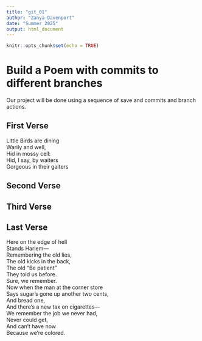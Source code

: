 ```yaml
---
title: "git_01"
author: "Zanya Davenport"
date: "Summer 2025"
output: html_document
---
```


```r
knitr::opts_chunk$set(echo = TRUE)
```
# Build a Poem with commits to different branches
Our project will be done using a sequence of save and commits and branch actions.
<!-- Do not modify or change any text in "!--" bracketed areas such as this --- these are instructions to
you, if you change any of this the git program will notice it and compromise your git merging strategy !-->

## First Verse 
<!--Put the first five lines of a poem by Lewis Carrol in this section!-->
  
Little Birds are dining  
Warily and well,  
Hid in mossy cell:  
Hid, I say, by waiters  
Gorgeous in their gaiters  
  
  
## Second Verse
<!--Put the first five lines of a poem by Robert Frost here!-->

## Third Verse
<!--Put the first two verses of The Walrus and the Carpenter here!-->

## Last Verse
<!--Put a short poem you created using chatGPT of 20 to 30 lines,here!-->
  
Here on the edge of hell  
Stands Harlem—  
Remembering the old lies,  
The old kicks in the back,  
The old “Be patient”  
They told us before.  
Sure, we remember.  
Now when the man at the corner store  
Says sugar’s gone up another two cents,  
And bread one,  
And there’s a new tax on cigarettes—  
We remember the job we never had,  
Never could get,  
And can’t have now  
Because we’re colored.  
  